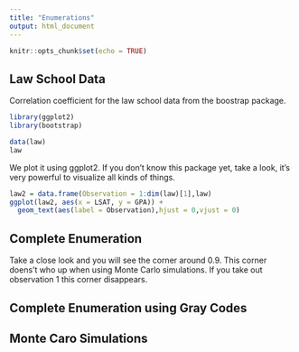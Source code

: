 ```yaml
---
title: "Enumerations"
output: html_document
---
```


```r
knitr::opts_chunk$set(echo = TRUE)
```

## Law School Data

Correlation coefficient for the law school data from the boostrap package.

```r
library(ggplot2)
library(bootstrap)

data(law)
law
```

We plot it using ggplot2. If you don't know this package yet, take a look, it's very powerful to visualize all kinds of things.

```r
law2 = data.frame(Observation = 1:dim(law)[1],law)
ggplot(law2, aes(x = LSAT, y = GPA)) + 
  geom_text(aes(label = Observation),hjust = 0,vjust = 0)
```

## Complete Enumeration

Take a close look and you will see the corner around 0.9. This corner doens't who up when using Monte Carlo simulations. If you take out observation 1 this corner disappears.

## Complete Enumeration using Gray Codes

## Monte Caro Simulations

